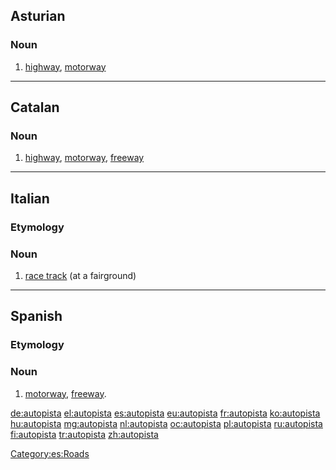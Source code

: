 ==Asturian==
{{wikipedia|lang=ast}}

===Noun===
{{ast-noun|f|autopistes}}

# [[highway]], [[motorway]]

----
==Catalan==

===Noun===
{{ca-noun|f}}

# [[highway]], [[motorway]], [[freeway]]
----

==Italian==

===Etymology===
{{prefix|auto|pista|lang=it}}

===Noun===
{{it-noun|f}}

# [[race track]] (at a fairground)

----

==Spanish==
{{wikipedia|lang=es}}

===Etymology===
{{prefix|auto|pista|lang=es}}

===Noun===
{{es-noun|f}}

# [[motorway]], [[freeway]].

[[Category:es:Roads]]

[[de:autopista]]
[[el:autopista]]
[[es:autopista]]
[[eu:autopista]]
[[fr:autopista]]
[[ko:autopista]]
[[hu:autopista]]
[[mg:autopista]]
[[nl:autopista]]
[[oc:autopista]]
[[pl:autopista]]
[[ru:autopista]]
[[fi:autopista]]
[[tr:autopista]]
[[zh:autopista]]